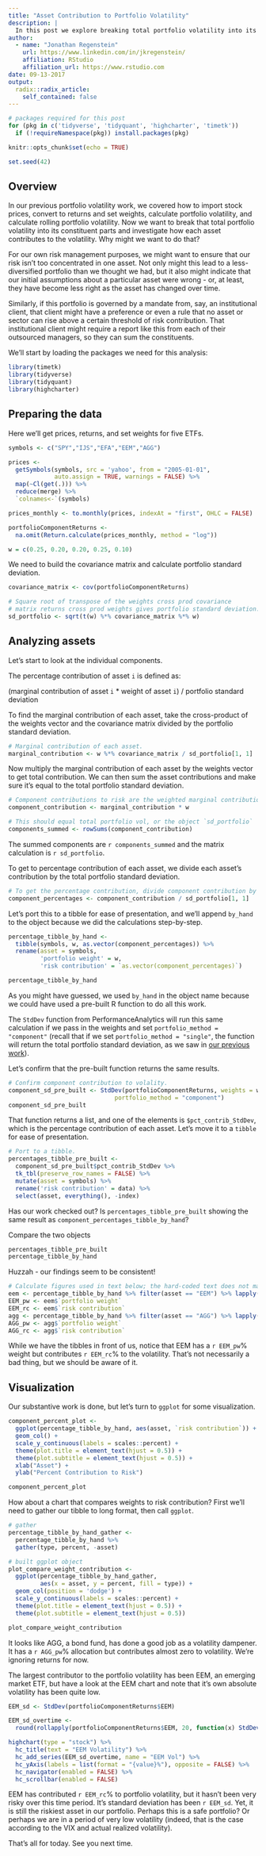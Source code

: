 ```yaml
---
title: "Asset Contribution to Portfolio Volatility"
description: |
  In this post we explore breaking total portfolio volatility into its constituent parts and investigate how each asset contributes to the volatility.
author: 
  - name: "Jonathan Regenstein"
    url: https://www.linkedin.com/in/jkregenstein/
    affiliation: RStudio
    affiliation_url: https://www.rstudio.com
date: 09-13-2017
output: 
  radix::radix_article:
    self_contained: false
---
```


```r
# packages required for this post
for (pkg in c('tidyverse', 'tidyquant', 'highcharter', 'timetk')) 
  if (!requireNamespace(pkg)) install.packages(pkg)

knitr::opts_chunk$set(echo = TRUE)

set.seed(42)
```

## Overview

In our previous portfolio volatility work, we covered how to import stock prices, convert to returns and set weights, calculate portfolio volatility, and calculate rolling portfolio volatility. Now we want to break that total portfolio volatility into its constituent parts and investigate how each asset contributes to the volatility. Why might we want to do that?

For our own risk management purposes, we might want to ensure that our risk isn't too concentrated in one asset. Not only might this lead to a less-diversified portfolio than we thought we had, but it also might indicate that our initial assumptions about a particular asset were wrong - or, at least, they have become less right as the asset has changed over time. 

Similarly, if this portfolio is governed by a mandate from, say, an institutional client, that client might have a preference or even a rule that no asset or sector can rise above a certain threshold of risk contribution. That institutional client might require a report like this from each of their outsourced managers, so they can sum the constituents.  
 
We'll start by loading the packages we need for this analysis:

```r
library(timetk)
library(tidyverse)
library(tidyquant)
library(highcharter)
```


## Preparing the data 
 
Here we'll get prices, returns, and set weights for five ETFs.

```r
symbols <- c("SPY","IJS","EFA","EEM","AGG")

prices <- 
  getSymbols(symbols, src = 'yahoo', from = "2005-01-01", 
             auto.assign = TRUE, warnings = FALSE) %>% 
  map(~Cl(get(.))) %>% 
  reduce(merge) %>%
  `colnames<-`(symbols)

prices_monthly <- to.monthly(prices, indexAt = "first", OHLC = FALSE)

portfolioComponentReturns <- 
  na.omit(Return.calculate(prices_monthly, method = "log"))

w = c(0.25, 0.20, 0.20, 0.25, 0.10)
```

We need to build the covariance matrix and calculate portfolio standard deviation.

```r
covariance_matrix <- cov(portfolioComponentReturns)

# Square root of transpose of the weights cross prod covariance
# matrix returns cross prod weights gives portfolio standard deviation.
sd_portfolio <- sqrt(t(w) %*% covariance_matrix %*% w)
```


## Analyzing assets

Let's start to look at the individual components.

The percentage contribution of asset `i` is defined as:

(marginal contribution of asset `i` * weight of asset `i`) / portfolio standard deviation

To find the marginal contribution of each asset, take the cross-product of the weights vector and the covariance matrix divided by the portfolio standard deviation.

```r

# Marginal contribution of each asset. 
marginal_contribution <- w %*% covariance_matrix / sd_portfolio[1, 1]
```

Now multiply the marginal contribution of each asset by the weights vector to get total contribution. We can then sum the asset contributions and make sure it's equal to the total portfolio standard deviation.


```r
# Component contributions to risk are the weighted marginal contributions
component_contribution <- marginal_contribution * w 

# This should equal total portfolio vol, or the object `sd_portfolio`
components_summed <- rowSums(component_contribution)
```

The summed components are `r components_summed` and the matrix calculation is `r sd_portfolio`.

To get to percentage contribution of each asset, we divide each asset's contribution by the total portfolio standard deviation.

```r
# To get the percentage contribution, divide component contribution by total sd.
component_percentages <- component_contribution / sd_portfolio[1, 1]
```

Let's port this to a tibble for ease of presentation, and we'll append `by_hand` to the object because we did the calculations step-by-step.

```r
percentage_tibble_by_hand <- 
  tibble(symbols, w, as.vector(component_percentages)) %>% 
  rename(asset = symbols, 
         'portfolio weight' = w, 
         'risk contribution' = `as.vector(component_percentages)`)

percentage_tibble_by_hand
```

As you might have guessed, we used `by_hand` in the object name because we could have used a pre-built R function to do all this work.

The `StdDev` function from PerformanceAnalytics will run this same calculation if we pass in the weights and set `portfolio_method = "component"` (recall that if we set `portfolio_method = "single"`, the function will return the total portfolio standard deviation, as we saw in [our previous work](https://rviews.rstudio.com/2017/07/12/introduction-to-volatility/)).

Let's confirm that the pre-built function returns the same results.

```r

# Confirm component contribution to volality.
component_sd_pre_built <- StdDev(portfolioComponentReturns, weights = w, 
                              portfolio_method = "component")
component_sd_pre_built
```

That function returns a list, and one of the elements is `$pct_contrib_StdDev`, which is the percentage contribution of each asset. Let's move it to a `tibble` for ease of presentation.

```r
# Port to a tibble.  
percentages_tibble_pre_built <- 
  component_sd_pre_built$pct_contrib_StdDev %>%
  tk_tbl(preserve_row_names = FALSE) %>%
  mutate(asset = symbols) %>%
  rename('risk contribution' = data) %>% 
  select(asset, everything(), -index)
```

Has our work checked out? Is `percentages_tibble_pre_built` showing the same result as `component_percentages_tibble_by_hand`? 

Compare the two objects

```r
percentages_tibble_pre_built
percentage_tibble_by_hand
```

Huzzah - our findings seem to be consistent! 

```r
# Calculate figures used in text below; the hard-coded text does not match the data in the tibble otherwise
eem <- percentage_tibble_by_hand %>% filter(asset == "EEM") %>% lapply(function(x) if(class(x) == "numeric") {round(x*100,0)})
EEM_pw <- eem$`portfolio weight`
EEM_rc <- eem$`risk contribution`
agg <- percentage_tibble_by_hand %>% filter(asset == "AGG") %>% lapply(function(x) if(class(x) == "numeric") {round(x*100,0)})
AGG_pw <- agg$`portfolio weight`
AGG_rc <- agg$`risk contribution`
```

While we have the tibbles in front of us, notice that EEM has a `r EEM_pw`% weight but contributes `r EEM_rc`% to the volatility. That's not necessarily a bad thing, but we should be aware of it. 

## Visualization

Our substantive work is done, but let's turn to `ggplot` for some visualization. 

```r
component_percent_plot <- 
  ggplot(percentage_tibble_by_hand, aes(asset, `risk contribution`)) +
  geom_col() + 
  scale_y_continuous(labels = scales::percent) + 
  theme(plot.title = element_text(hjust = 0.5)) +
  theme(plot.subtitle = element_text(hjust = 0.5)) +
  xlab("Asset") +
  ylab("Percent Contribution to Risk")

component_percent_plot
```

How about a chart that compares weights to risk contribution? First we'll need to gather our tibble to long format, then call `ggplot`.

```r
# gather
percentage_tibble_by_hand_gather <-
  percentage_tibble_by_hand %>% 
  gather(type, percent, -asset)

# built ggplot object
plot_compare_weight_contribution <- 
  ggplot(percentage_tibble_by_hand_gather, 
         aes(x = asset, y = percent, fill = type)) +
  geom_col(position = 'dodge') + 
  scale_y_continuous(labels = scales::percent) + 
  theme(plot.title = element_text(hjust = 0.5)) +
  theme(plot.subtitle = element_text(hjust = 0.5))

plot_compare_weight_contribution
```

It looks like AGG, a bond fund, has done a good job as a volatility dampener. It has a `r AGG_pw`% allocation but contributes almost zero to volatility. We're ignoring returns for now.

The largest contributor to the portfolio volatility has been EEM, an emerging market ETF, but have a look at the EEM chart and note that it's own absolute volatility has been quite low. 

```r
EEM_sd <- StdDev(portfolioComponentReturns$EEM)

EEM_sd_overtime <- 
  round(rollapply(portfolioComponentReturns$EEM, 20, function(x) StdDev(x)), 4) * 100

highchart(type = "stock") %>%
  hc_title(text = "EEM Volatility") %>%
  hc_add_series(EEM_sd_overtime, name = "EEM Vol") %>%
  hc_yAxis(labels = list(format = "{value}%"), opposite = FALSE) %>%
  hc_navigator(enabled = FALSE) %>% 
  hc_scrollbar(enabled = FALSE)
```

EEM has contributed `r EEM_rc`% to portfolio volatility, but it hasn't been very risky over this time period. It's standard deviation has been `r EEM_sd`. Yet, it is still the riskiest asset in our portfolio. Perhaps this is a safe portfolio? Or perhaps we are in a period of very low volatility (indeed, that is the case according to the VIX and actual realized volatility). 

That's all for today. See you next time. 
